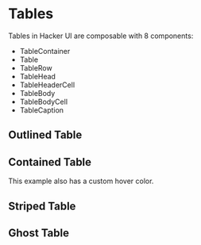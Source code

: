 
# Tables

Tables in Hacker UI are composable with 8 components:

- TableContainer
- Table
- TableRow
- TableHead
- TableHeaderCell
- TableBody
- TableBodyCell
- TableCaption

## Outlined Table
<TableExample />

## Contained Table
This example also has a custom hover color.
<ContainedTableExample />

## Striped Table
<StripedTableExample />

## Ghost Table
<GhostTableExample />